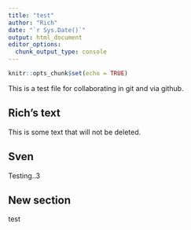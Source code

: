 ```yaml
---
title: "test"
author: "Rich"
date: "`r Sys.Date()`"
output: html_document
editor_options: 
  chunk_output_type: console
---
```


```r
knitr::opts_chunk$set(echo = TRUE)
```

This is a test file for collaborating in git and via github.


## Rich's text ##

This is some text that will not be deleted. 

## Sven

Testing..3

## New section ##

test
